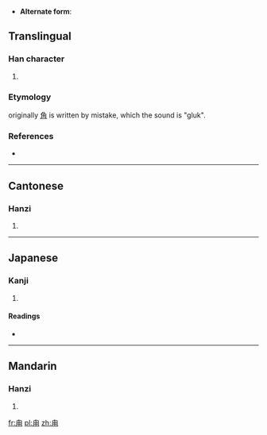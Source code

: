 * '''Alternate form''':
==Translingual==

===Han character===
{{Han char|rn=101|rad=用|as=01|sn=6|four=2722<sub>0</sub>|canj=竹月手 (HBQ)}}

# {{defn|Han|sort=用01}}

===Etymology===
originally [[角]] is written by mistake, which the sound is "gluk".

===References===
* {{Han ref|kx=0756.010|dkj=21705|dj=1166.030|hdz=10038.060|uh=752A|ud=29994|bh=CA46|bd=51782}}

----

==Cantonese==

===Hanzi===
{{yue-hanzi|jyut=|y=luk6}}

# {{defn|lang=yue|sort=用01}}

----

==Japanese==

===Kanji===
{{ja-kanji|grade=|rs=用01}}

# {{defn|lang=ja|sort=用01}}

====Readings====
* {{ja-readings|on=[[ろく]] (roku)|kun=[[つの]] (tsuno)|nanori=}}

----

==Mandarin==

===Hanzi===
{{cmn-hanzi|pin=[[lù]] ([[lu4]])|wg=lu<sup>4</sup>}}

# {{defn|lang=cmn|sort=用01}}

[[fr:甪]]
[[pl:甪]]
[[zh:甪]]